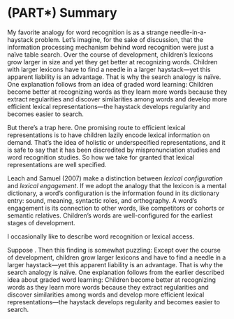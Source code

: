 (PART\*) Summary
===================

My favorite analogy for word recognition is as a strange
needle-in-a-haystack problem. Let's imagine, for the sake of discussion,
that the information processing mechanism behind word recognition were
just a naïve table search. Over the course of development, children's
lexicons grow larger in size and yet they get better at recognizing
words. Children with larger lexicons have to find a needle in a larger
haystack—yet this apparent liability is an advantage. That is why the
search analogy is naïve. One explanation follows from an idea of graded
word learning: Children become better at recognizing words as they learn
more words because they extract regularities and discover similarities
among words and develop more efficient lexical representations—the
haystack develops regularity and becomes easier to search.

But there's a trap here. One promising route to efficient lexical representations is to have children lazily encode lexical information on demand. That's the idea of holistic or underspecified representations, and it is safe to say that it has been discredited by mispronunciation studies and word recognition studies. So how we take for granted that lexical representations are well specified. 

Leach and Samuel (2007) make a distinction between *lexical configuration* and *lexical engagement*. If we adopt the analogy that the lexicon is a mental dictionary, a word's configuration is the information found in its dictionary entry: sound, meaning, syntactic roles, and orthography. A word's engagement is its connection to other words, like competitors or cohorts or semantic relatives. Children's words are well-configured for the earliest stages of development.


I occasionally like to describe word recognition or lexical access. 

Suppose . Then this finding is somewhat puzzling: 
Except over the course of development, children grow larger lexicons and have to find a needle in a larger haystack—yet this apparent
liability is an advantage. That is why the search analogy is naïve. One
explanation follows from the earlier described idea about graded word
learning: Children become better at recognizing words as they learn more
words because they extract regularities and discover similarities among
words and develop more efficient lexical representations—the haystack
develops regularity and becomes easier to search.
